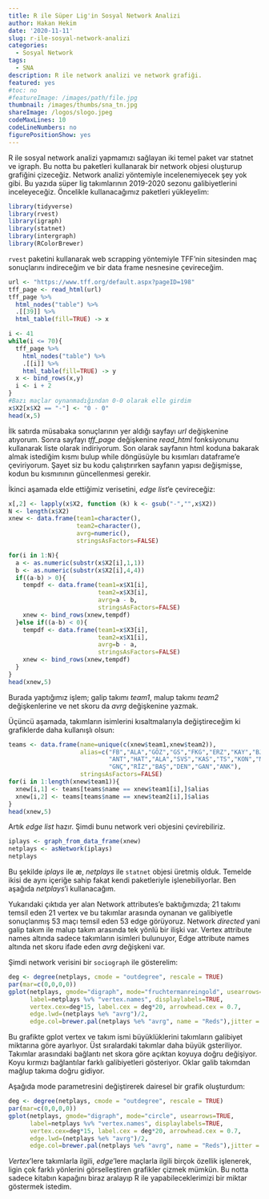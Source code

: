 ```yaml
---
title: R ile Süper Lig'in Sosyal Network Analizi
author: Hakan Hekim
date: '2020-11-11'
slug: r-ile-sosyal-network-analizi
categories:
  - Sosyal Network
tags:
  - SNA
description: R ile network analizi ve network grafiği.
featured: yes
#toc: no
#featureImage: /images/path/file.jpg
thumbnail: /images/thumbs/sna_tn.jpg
shareImage: /logos/slogo.jpeg
codeMaxLines: 10
codeLineNumbers: no
figurePositionShow: yes
---
```


R ile sosyal network analizi yapmamızı sağlayan iki temel paket var statnet ve igraph. Bu notta bu paketleri kullanarak bir network objesi oluşturup grafiğini çizeceğiz. Network analizi yöntemiyle incelenemiyecek şey yok gibi. Bu yazıda süper lig takımlarının 2019-2020 sezonu galibiyetlerini inceleyeceğiz. Öncelikle kullanacağımız paketleri yükleyelim:

```r
library(tidyverse) 
library(rvest) 
library(igraph) 
library(statnet) 
library(intergraph) 
library(RColorBrewer)
```

`rvest` paketini kullanarak web scrapping yöntemiyle TFF’nin sitesinden maç sonuçlarını indireceğim ve bir data frame nesnesine çevireceğim.

```r
url <- "https://www.tff.org/default.aspx?pageID=198" 
tff_page <- read_html(url) 
tff_page %>% 
  html_nodes("table") %>% 
  .[[39]] %>% 
  html_table(fill=TRUE) -> x 

i <- 41 
while(i <= 70){ 
  tff_page %>% 
    html_nodes("table") %>% 
    .[[i]] %>% 
    html_table(fill=TRUE) -> y 
  x <- bind_rows(x,y) 
  i <- i + 2 
}
#Bazı maçlar oynanmadığından 0-0 olarak elle girdim
x$X2[x$X2 == "-"] <- "0 - 0"
head(x,5)
```

İlk satırda müsabaka sonuçlarının yer aldığı sayfayı *url* değişkenine atıyorum. Sonra sayfayı *tff_page* değişkenine *read_html* fonksiyonunu kullanarak liste olarak indiriyorum. Son olarak sayfanın html koduna bakarak almak istediğim kısmı bulup while döngüsüyle bu kısımları dataframe’e çeviriyorum. Şayet siz bu kodu çalıştırırken sayfanın yapısı değişmişse, kodun bu kısmınının güncellenmesi gerekir.

İkinci aşamada elde ettiğimiz verisetini, *edge list*’e çevireceğiz:

```r
x[,2] <- lapply(x$X2, function (k) k <- gsub("-","",x$X2)) 
N <- length(x$X2) 
xnew <- data.frame(team1=character(),
                   team2=character(),
                   avrg=numeric(),
                   stringsAsFactors=FALSE) 

for(i in 1:N){ 
  a <- as.numeric(substr(x$X2[i],1,1)) 
  b <- as.numeric(substr(x$X2[i],4,4)) 
  if((a-b) > 0){ 
    tempdf <- data.frame(team1=x$X1[i],
                         team2=x$X3[i],
                         avrg=a - b,
                         stringsAsFactors=FALSE) 
    xnew <- bind_rows(xnew,tempdf) 
  }else if((a-b) < 0){ 
    tempdf <- data.frame(team1=x$X3[i],
                         team2=x$X1[i],
                         avrg=b - a,
                         stringsAsFactors=FALSE) 
    xnew <- bind_rows(xnew,tempdf) 
  } 
} 
head(xnew,5)
```

Burada yaptığımız işlem; galip takımı *team1*, malup takımı *team2* değişkenlerine ve net skoru da *avrg* değişkenine yazmak.

Üçüncü aşamada, takımların isimlerini kısaltmalarıyla değiştireceğim ki grafiklerde daha kullanışlı olsun:

```r
teams <- data.frame(name=unique(c(xnew$team1,xnew$team2)),
                    alias=c("FB","ALA","GÖZ","GS","FKG","ERZ","KAY","BJK",
                            "ANT","HAT","ALA","SVS","KAS","TS","KON","MLT",
                            "GNÇ","RİZ","BAŞ","DEN","GAN","ANK"),
                    stringsAsFactors=FALSE) 
for(i in 1:length(xnew$team1)){ 
  xnew[i,1] <- teams[teams$name == xnew$team1[i],]$alias 
  xnew[i,2] <- teams[teams$name == xnew$team2[i],]$alias 
} 
head(xnew,5)
```

Artık *edge list* hazır. Şimdi bunu network veri objesini çevirebiliriz.

```r
iplays <- graph_from_data_frame(xnew)
netplays <- asNetwork(iplays)
netplays
```

Bu şekilde *iplays* ile æ, *netplays* ile `statnet` objesi üretmiş olduk. Temelde ikisi de aynı içeriğe sahip fakat kendi paketleriyle işlenebiliyorlar. Ben aşağıda *netplays*’i kullanacağım.

Yukarıdaki çıktıda yer alan Network attributes’e baktığımızda; 21 takımı temsil eden 21 vertex ve bu takımlar arasında oynanan ve galibiyetle sonuçlanmış 53 maçı temsil eden 53 edge görüyoruz. Network *directed* yani galip takım ile malup takım arasında tek yönlü bir ilişki var. Vertex attribute names altında sadece takımların isimleri bulunuyor, Edge attribute names altında net skoru ifade eden *avrg* değişkeni var.

Şimdi network verisini bir `sociograph` ile gösterelim:

```r
deg <- degree(netplays, cmode = "outdegree", rescale = TRUE) 
par(mar=c(0,0,0,0)) 
gplot(netplays, gmode="digraph", mode="fruchtermanreingold", usearrows=TRUE, 
      label=netplays %v% "vertex.names", displaylabels=TRUE, 
      vertex.cex=deg*15, label.cex = deg*20, arrowhead.cex = 0.7, 
      edge.lwd=(netplays %e% "avrg")/2, 
      edge.col=brewer.pal(netplays %e% "avrg", name = "Reds"),jitter = TRUE)
```

Bu grafikte gplot vertex ve takım ismi büyüklüklerini takımların galibiyet miktarına göre ayarlıyor. Üst sıralardaki takımlar daha büyük gsteriliyor. Takımlar arasındaki bağlantı net skora göre açıktan koyuya doğru değişiyor. Koyu kırmızı bağlantılar farklı galibiyetleri gösteriyor. Oklar galib takımdan mağlup takıma doğru gidiyor.

Aşağıda mode parametresini değiştirerek dairesel bir grafik oluşturdum:

```r
deg <- degree(netplays, cmode = "outdegree", rescale = TRUE) 
par(mar=c(0,0,0,0)) 
gplot(netplays, gmode="digraph", mode="circle", usearrows=TRUE, 
      label=netplays %v% "vertex.names", displaylabels=TRUE, 
      vertex.cex=deg*15, label.cex = deg*20, arrowhead.cex = 0.7, 
      edge.lwd=(netplays %e% "avrg")/2, 
      edge.col=brewer.pal(netplays %e% "avrg", name = "Reds"),jitter = TRUE)
```

*Vertex*'lere takımlarla ilgili, *edge*'lere maçlarla ilgili birçok özellik işlenerek, ligin çok farklı yönlerini görselleştiren grafikler çizmek mümkün. Bu notta sadece kitabın kapağını biraz aralayıp R ile yapabileceklerimizi bir miktar göstermek istedim.
